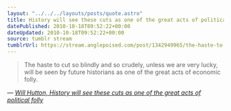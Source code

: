 ```yaml
---
layout: "../../../layouts/posts/quote.astro"
title: History will see these cuts as one of the great acts of political folly
datePublished: 2010-10-18T09:52:22+00:00
dateUpdated: 2010-10-18T09:52:22+00:00
source: tumblr stream
tumblrUrl: https://stream.anglepoised.com/post/1342949965/the-haste-to-cut-so-blindly-and-so-crudely-unless
---
```


> The haste to cut so blindly and so crudely, unless we are very lucky, will be seen by future historians as one of the great acts of economic folly.

— <cite>[Will Hutton, _History will see these cuts as one of the great acts of political folly_](https://www.theguardian.com/commentisfree/2010/oct/17/osborne-spending-review-recession)</cite>
